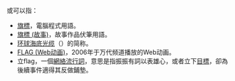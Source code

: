 '''{{lang|en|FLAG}}'''或'''{{lang|en|flag}}'''可以指：

* [[旗標|旗標]]，電腦程式用語。
* [[旗標_(故事)|旗標 (故事)]]，故事作品伏筆用語。
* [[环球海底光缆|环球海底光缆]]（{{lang-en|Fiber-Optic Link Around the Globe}}）的简称。
* [[FLAG_(Web动画)|FLAG (Web动画)]]，2006年于万代频道播放的Web动画。
* 立flag，一個[[網絡流行詞|網絡流行詞]]，意思是指振振有詞以表雄心，或者立下[[目標|目標]]，卻為後續事件適得其反做鋪墊。

{{disambig|cat=四字拉丁字母缩写消歧义}}
